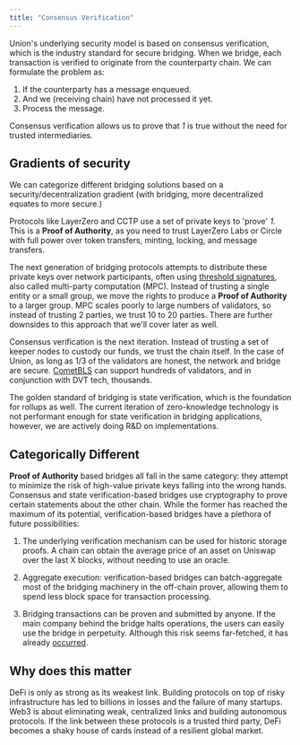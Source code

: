 ```yaml
---
title: "Consensus Verification"
---
```



Union's underlying security model is based on consensus verification, which is the industry standard for secure bridging. When we bridge, each transaction is verified to originate from the counterparty chain. We can formulate the problem as:

1. If the counterparty has a message enqueued.
2. And we (receiving chain) have not processed it yet.
3. Process the message.

Consensus verification allows us to prove that _1_ is true without the need for trusted intermediaries.

## Gradients of security

We can categorize different bridging solutions based on a security/decentralization gradient (with bridging, more decentralized equates to more secure.)

Protocols like LayerZero and CCTP use a set of private keys to 'prove' _1_. This is a **Proof of Authority**, as you need to trust LayerZero Labs or Circle with full power over token transfers, minting, locking, and message transfers.

The next generation of bridging protocols attempts to distribute these private keys over network participants, often using [threshold signatures](https://link.springer.com/referenceworkentry/10.1007/0-387-23483-7_429), also called multi-party computation (MPC). Instead of trusting a single entity or a small group, we move the rights to produce a **Proof of Authority** to a larger group. MPC scales poorly to large numbers of validators, so instead of trusting 2 parties, we trust 10 to 20 parties. There are further downsides to this approach that we'll cover later as well.

Consensus verification is the next iteration. Instead of trusting a set of keeper nodes to custody our funds, we trust the chain itself. In the case of Union, as long as $1/3$ of the validators are honest, the network and bridge are secure. [CometBLS](../02_architecture/cometbls.md) can support hundreds of validators, and in conjunction with DVT tech, thousands.

The golden standard of bridging is state verification, which is the foundation for rollups as well. The current iteration of zero-knowledge technology is not performant enough for state verification in bridging applications, however, we are actively doing R&D on implementations.

<DrawioDiagram client:only src="/drawio.svg" />

## Categorically Different

**Proof of Authority** based bridges all fall in the same category: they attempt to minimize the risk of high-value private keys falling into the wrong hands. Consensus and state verification-based bridges use cryptography to prove certain statements about the other chain. While the former has reached the maximum of its potential, verification-based bridges have a plethora of future possibilities:

1. The underlying verification mechanism can be used for historic storage proofs. A chain can obtain the average price of an asset on Uniswap over the last X blocks, without needing to use an oracle.

2. Aggregate execution: verification-based bridges can batch-aggregate most of the bridging machinery in the off-chain prover, allowing them to spend less block space for transaction processing.

3. Bridging transactions can be proven and submitted by anyone. If the main company behind the bridge halts operations, the users can easily use the bridge in perpetuity. Although this risk seems far-fetched, it has already [occurred](https://cointelegraph.com/news/multichain-team-cannot-locate-ceo-halts-service-for-affected-chains).

## Why does this matter

DeFi is only as strong as its weakest link. Building protocols on top of risky infrastructure has led to billions in losses and the failure of many startups. Web3 is about eliminating weak, centralized links and building autonomous protocols. If the link between these protocols is a trusted third party, DeFi becomes a shaky house of cards instead of a resilient global market.
